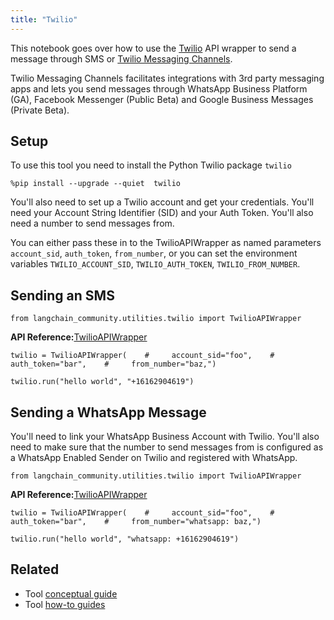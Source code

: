```yaml
---
title: "Twilio"
---
```


This notebook goes over how to use the [Twilio](https://www.twilio.com) API wrapper to send a message through SMS or [Twilio Messaging Channels](https://www.twilio.com/oss/messaging/channels).

Twilio Messaging Channels facilitates integrations with 3rd party messaging apps and lets you send messages through WhatsApp Business Platform (GA), Facebook Messenger (Public Beta) and Google Business Messages (Private Beta).

## Setup

To use this tool you need to install the Python Twilio package `twilio`

```
%pip install --upgrade --quiet  twilio
```

You'll also need to set up a Twilio account and get your credentials. You'll need your Account String Identifier (SID) and your Auth Token. You'll also need a number to send messages from.

You can either pass these in to the TwilioAPIWrapper as named parameters `account_sid`, `auth_token`, `from_number`, or you can set the environment variables `TWILIO_ACCOUNT_SID`, `TWILIO_AUTH_TOKEN`, `TWILIO_FROM_NUMBER`.

## Sending an SMS

```
from langchain_community.utilities.twilio import TwilioAPIWrapper
```

**API Reference:**[TwilioAPIWrapper](https://python.langchain.com/api_reference/community/utilities/langchain_community.utilities.twilio.TwilioAPIWrapper.html)

```
twilio = TwilioAPIWrapper(    #     account_sid="foo",    #     auth_token="bar",    #     from_number="baz,")
```

```
twilio.run("hello world", "+16162904619")
```

## Sending a WhatsApp Message

You'll need to link your WhatsApp Business Account with Twilio. You'll also need to make sure that the number to send messages from is configured as a WhatsApp Enabled Sender on Twilio and registered with WhatsApp.

```
from langchain_community.utilities.twilio import TwilioAPIWrapper
```

**API Reference:**[TwilioAPIWrapper](https://python.langchain.com/api_reference/community/utilities/langchain_community.utilities.twilio.TwilioAPIWrapper.html)

```
twilio = TwilioAPIWrapper(    #     account_sid="foo",    #     auth_token="bar",    #     from_number="whatsapp: baz,")
```

```
twilio.run("hello world", "whatsapp: +16162904619")
```

## Related

* Tool [conceptual guide](/oss/concepts/tools)
* Tool [how-to guides](/oss/how_to/#tools)
